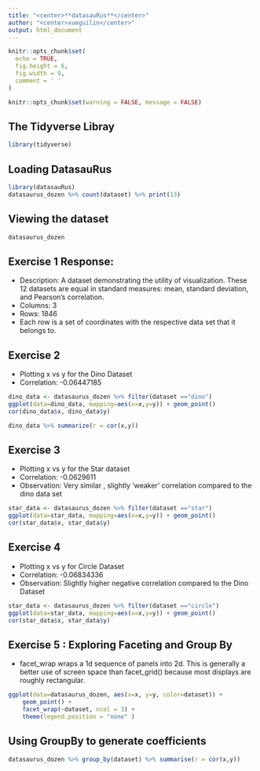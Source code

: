 ---
title: "<center>**datasauRus**</center>"
author: "<center>xueguilin</center>"
output: html_document
---
```{r setup, include=FALSE}
knitr::opts_chunk$set(
  echo = TRUE,
  fig.height = 6,
  fig.width = 9,
  comment = ' '
)
```
```{r global_options, include=FALSE}
knitr::opts_chunk$set(warning = FALSE, message = FALSE)
```

## The Tidyverse Libray
```{r ,results='hide', tidy=TRUE}
library(tidyverse)
```

## Loading DatasauRus


```{r highlight = TRUE,collapse=TRUE, tidy=TRUE}
library(datasauRus)
datasaurus_dozen %>% count(dataset) %>% print(13)
```

## Viewing the dataset
```{r,collapse=TRUE, tidy=TRUE}
datasaurus_dozen
```
## Exercise 1 Response:
* Description: A dataset demonstrating the utility of visualization. These 12 datasets are equal in standard measures: mean, standard deviation, and Pearson's correlation. 
* Columns: 3
* Rows: 1846
* Each row is a set of coordinates with the respective data set that it belongs to.


## Exercise 2
* Plotting x vs y for the Dino Dataset
* Correlation: -0.06447185
```{r,collapse=TRUE, tidy=TRUE}
dino_data <- datasaurus_dozen %>% filter(dataset =="dino")
ggplot(data=dino_data, mapping=aes(x=x,y=y)) + geom_point()
cor(dino_data$x, dino_data$y)
```


```{r,collapse=TRUE, tidy=TRUE}
dino_data %>% summarize(r = cor(x,y))
```





## Exercise 3
* Plotting x vs y for the Star dataset
* Correlation:  -0.0629611
* Observation: Very similar , slightly 'weaker' correlation compared to the dino data set
```{r,collapse=TRUE, tidy=TRUE}
star_data <- datasaurus_dozen %>% filter(dataset =="star")
ggplot(data=star_data, mapping=aes(x=x,y=y)) + geom_point()
cor(star_data$x, star_data$y)
```




## Exercise 4
* Plotting x vs y for Circle Dataset
* Correlation: -0.06834336
* Observation: Slightly higher negative correlation compared to the Dino Dataset
```{r,collapse=TRUE, tidy=TRUE}
star_data <- datasaurus_dozen %>% filter(dataset =="circle")
ggplot(data=star_data, mapping=aes(x=x,y=y)) + geom_point()
cor(star_data$x, star_data$y)
```


## Exercise 5 : Exploring Faceting and Group By
  *  facet_wrap wraps a 1d sequence of panels into 2d. This is generally a better use of screen space than facet_grid() because most displays are roughly rectangular.
  
  
```{r,collapse=TRUE, tidy=TRUE}
ggplot(data=datasaurus_dozen, aes(x=x, y=y, color=dataset)) +
    geom_point() +
    facet_wrap(~dataset, ncol = 3) + 
    theme(legend.position = "none" )
```

## Using GroupBy to generate coefficients
```{r,collapse=TRUE, tidy=TRUE}
datasaurus_dozen %>% group_by(dataset) %>% summarise(r = cor(x,y))
  
```

